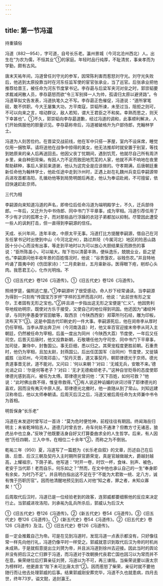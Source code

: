 ```yaml
---
---
---
```

title: 第一节冯道
---



持重镇俗

冯道（882—954），字可道，自号长乐老。瀛州景城（今河北沧州西北）人。出生在“为农为儒，不恒其业”①的家庭。年轻时品行纯厚，不耻清贫，事亲孝而为学勤，颇有古风。

唐末天祐年间，冯道曾任刘守光的参军，因常陈利害而惹怒刘守光。刘守光失败后，他逃到太原投靠当时在河东任监军使的宦官张承业，当了巡官。后张承业把他推荐给晋王，被任命为河东节度掌书记。李存勗与后梁军夹河对垒之时，郭崇韬要求裁减闲散人员，李存勗怒而欲“令三军别择一人为帅，孤请归太原以避贤路”。令冯道草拟文告发表，冯道执笔久之不写。李存勗正色催促，冯道说：“道所掌笔砚，敢不供职。今大王屡集大功，方平南寇，崇韬所谏，未至过当，阻拒之则可，不可以向来之言，喧动群议，敌人若知，谓大王君臣之不和矣。幸熟而思之，则天下幸甚也”。①不久，郭崇韬向李存勗道歉，经过冯道的调和，此事顺利解决，人们开始佩服他的胆量识见。李存勗称帝后，冯道被破格升为户部侍郎，充翰林学士。

冯道为人刻苦俭约。在晋梁交战前线，他在军中只搭一茅屋，室内不设床席，睡觉仅用一捆牧草。请将送他在战争中掠得的美女，他无法推却时就安置于别室，等找到她原来的亲人后再送回去。他因父丧丁忧期间，遇到饥荒，他就尽自己所有周济乡里，亲自种田背柴。有因人力不足而致田地荒芜的人家，他就不声不响地在夜里帮助耕种，事后人家前来道谢，他认为这完全是应该做的。守孝期满，后唐朝廷重新任命他为翰林学士，他赴任途中走到汴州时，正遇上赵在礼魏州兵变后李嗣源带兵进攻首都洛阳，孔循劝他等到局势明朗后再走，他认为奉诏赴阙，不可擅留，依旧快速赶赴京师。

三代为相

李嗣源向来知道冯道的声名，即帝位后任命冯道为端明殿学士，不久，迁兵部侍郎。一年后，又迁升为中书侍郎、同中书门下平章事，成为宰相。冯道引荐任用了不少有才识的孤寒士子，而对那些品行浮躁的衣冠子弟都加以抑制。尽管因此遭受一些人的讽刺打击，但一直得到李嗣源的信任。

天成、长兴年间，连年丰收，中原太平无事。冯道打比方提醒李嗣源，借自己在河东任掌书记时出使到中山（今河北定州），路过井陉（今属河北）地区的险恶山路因十分小心而没有出事，等走到平地时以为可以放心大胆结果反而跌伤的事说：“臣所陈虽小，可以喻大。陛下勿以清晏丰熟，便纵逸乐，兢兢业业，臣之望也。”李嗣源问他丰收年景的百姓情况时，他说：“谷贵饿农，谷贱伤农。”并且特地吟诵了聂夷中的《伤田家诗》：“二月卖新丝，五月粜新谷。医得眼下疮，剜却心头肉。我愿君王心，化作光明烛。不

①《旧五代史》卷126《冯道传》。①《旧五代史》卷126《冯道传》。

照绮罗筵，偏照逃亡屋。”①李嗣源听了很受感动，命人抄下经常诵读。当李嗣源为得到一只刻有“传国宝万岁杯”字样的玉杯而高兴时，他说：“此前世有形之宝尔，王者固有无形之宝也。”②并且进一步指出这无形之宝便是“仁义”。他因势利导地规劝明宗，既使对方乐于接受，又使自己的地位得到巩固。他还因为“诸经舛谬，与同列李愚委学官田敏等，取西京（今陕西西安）郑覃所刊石经，雕为印板，流布天下”③。这是中国古代印刷史的一件大事。李嗣源死后，他在闵帝李从厚时仍任宰相。当李从厚出奔卫州（今河南汲县）时，他又率百官迎接末帝李从珂入主朝廷，仍然被任命为宰相，后虽一度出为同州（今陕西大荔）节度使，一年后又任司空。后晋灭后唐时，他又投靠新朝，石敬瑭任他为守司空、同中书门下平章事，加司徒，兼侍中，封鲁国公。事无巨细，悉以归之。其荣宠程度更胜前朝。石重贵时，他仍为宰相，且加太尉，封燕国公。后出任匡国军（治同州）节度使，又徙镇威胜（治邓州，今河南邓县）。“契丹灭晋，道又事契丹，朝耶律德光于京师。德光责道事晋无状，道不能对。又问曰：‘何以来朝？’对曰：‘无城无兵，安敢不来。’德光诮之曰：‘尔是何等老子？’对曰：‘无才无德痴顽老子。’”这种自甘贬辱的态度使耶律德光感到高兴，被任为太傅。耶律德光曾问他：“天下百姓，如何可救？”他说：“此时佛出救不得，惟皇帝救得。”①有人说这种谄媚的谀词讨得了耶律德光的喜欢，因而没有夷灭中原人民。耶律德光北撤时，他一直随从到了常山。刘知远建汉称帝后，他以太师奉朝请。后周灭后汉之后，冯道又被后周任命为太师兼中书令为首相。

明哲保身“长乐老”

冯道在未发迹时曾写过一首诗：“莫为危时便怆神，前程往往有期因。终闻海岳归明主；未省乾坤陷吉人。道德几时曾去世，舟车何处不通津？但教方寸无诸恶，狼虎丛中也立身。”反映了他既要洁身自好又打算委曲求全的人生哲学。后来，有人因他“历任四朝，三入中书，在相位二十余年”②，而称之为不倒翁。

乾祐三年（950）夏，冯道写了一篇题为《长乐老自叙》的文章，历述自己在后唐、后晋、后汉三朝及契丹入主时期所获官爵荣宠，真是官越做越大，爵越封越高，上耀祖宗，下荫子弟。他写道：“时开一卷，时饮一杯，食味、别声、被色，老安于当代耶！老而自乐，何乐如之？”然而，在文中他也承认自己的一生“奉身即有余矣，为时乃不足”。并且明白指出这不足在于“不能为大君致一统、定八方，诚有愧于历职历官”。因而他清醒地预见到后人对他“知之者，罪之者，未知众寡矣！”①

后周取代后汉时，冯道已是一位经验老到的政客，连郭威都要细察他的反应来决定行止。当郭威进攻洛阳，刘承祐为乱兵所杀后，郭威认为后汉大

①《旧五代史》卷126《冯道传》。②《新五代史》卷54《冯道传》。③《旧五代史》卷126《冯道传》。①《新五代史》卷54《冯道传》。②《旧五代史》卷126《冯道传》及注。①《旧五代史》卷126《冯道传》。

臣一定会推戴自己为帝。可是在见到冯道时，发现冯道一点表示都没有，只好像往常一样先向他行礼，冯道仍像平时一样受之。郭威就意识到取代后汉为帝的时机尚未成熟，于是就假意提出立刘赟为帝，并且派冯道到徐州去迎接。因此当时的舆论并没有把后汉之亡归罪于冯道，而冯道对于改朝换代丧君亡国也因习以为常而并不在意。柴荣继位后打算亲征刘赟，冯道以为不可，再三谏阻。当柴荣说要以唐太宗为榜样时，他更直言“陛下未可比唐太宗”②。因而惹怒了柴荣，亲征时就不要他随行而让他去处理郭威的后事。结果郭威刚安葬完毕，冯道不久也就患病，四月去世，终年73岁。谥文懿，追封瀛王。